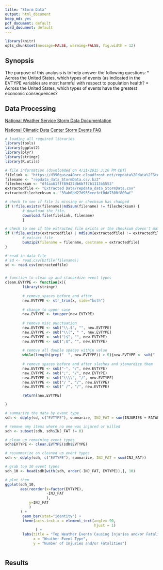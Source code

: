 ```yaml
---
title: "Storm Data"
output: html_document
keep_md: yes
pdf_document: default
word_document: default
---
```


```r
library(knitr)
opts_chunk$set(message=FALSE, warning=FALSE, fig.width = 12)
```

## Synopsis
The purpose of this analysis is to help answer the following questions:
* Across the United States, which types of events (as indicated in the EVTYPE variable) are most harmful with respect to population health?
* Across the United States, which types of events have the greatest economic consequences?


## Data Processing

[National Weather Service Storm Data Documentation](https://d396qusza40orc.cloudfront.net/repdata%2Fpeer2_doc%2Fpd01016005curr.pdf)

[National Climatic Data Center Storm Events FAQ](https://d396qusza40orc.cloudfront.net/repdata%2Fpeer2_doc%2FNCDC%20Storm%20Events-FAQ%20Page.pdf)

```r
# loading all required libraries
library(tools)
library(ggplot2)
library(plyr)
library(stringr)
library(R.utils)

# file information (downloaded on 4/21/2015 3:20 PM CDT)
filelink <- "https://d396qusza40orc.cloudfront.net/repdata%2Fdata%2FStormData.csv.bz2"
filename <- "repdata_data_StormData.csv.bz2"
filechecksum <- "df4aa61fff89427db6b7f7b1113b5553"  
extractedfile <- "Extracted Data/repdata_data_StormData.csv"
extractedfilechecksum <- "33ab0bd27d935eeefef0dd7300f800af"

# check to see if file is missing or checksum has changed 
if (!file.exists(filename)|md5sum(filename) != filechecksum) {
        # download the file.
        download.file(filelink, filename)
        }

# check to see if the extracted file exists or the checksum doesn't match
if (!file.exists(extractedfile) | md5sum(extractedfile) != extractedfilechecksum) {
        # extract file
        bunzip2(filename = filename, destname = extractedfile)
}

# read in data file
# sd <- read.csv(bzfile(filename))
sd <- read.csv(extractedfile)        


# function to clean up and stanardize event types
clean.EVTYPE <- function(x){
        library(stringr)
        
        # remove spaces before and after
        new.EVTYPE <- str_trim(x, side="both")
        
        # change to upper case
        new.EVTYPE <- toupper(new.EVTYPE)
        
        # remove misc punctuation
        new.EVTYPE <- sub("\\.$", "", new.EVTYPE)
        new.EVTYPE <- sub("\\(", " ", new.EVTYPE)
        new.EVTYPE <- sub(")$", "", new.EVTYPE)
        new.EVTYPE <- sub(";$", "", new.EVTYPE)
        
        # remove all double spaces within value
        while(length(grep("  ", new.EVTYPE)) > 0){new.EVTYPE <- sub("  ", " ", new.EVTYPE)}
  
        # remove spaces before and after slashes and stanardize them
        new.EVTYPE <- sub("-", "/", new.EVTYPE)
        new.EVTYPE <- sub(";", "/", new.EVTYPE)
        new.EVTYPE <- sub("\\\\", "/", new.EVTYPE)
        new.EVTYPE <- sub("/ ", "/", new.EVTYPE)
        new.EVTYPE <- sub(" /", "/", new.EVTYPE)

        return(new.EVTYPE)

}

```

```r
# summarize the data by event type
sdh <- ddply(sd, c("EVTYPE"), summarize, INJ_FAT = sum(INJURIES + FATALITIES))

# remove any items where no one was injured or killed
sdh <- subset(sdh, sdh$INJ_FAT != 0)

# clean up remaining event types
sdh$EVTYPE <- clean.EVTYPE(sdh$EVTYPE)

# resummarize on cleaned up event types
sdh <- ddply(sdh, c("EVTYPE"), summarize, INJ_FAT = sum(INJ_FAT))

# grab top 10 event types
sdh_10 <- head(sdh[with(sdh, order(-INJ_FAT, EVTYPE)),], 10)

# plot them
ggplot(sdh_10, 
       aes(reorder(x=factor(EVTYPE), 
                   -INJ_FAT
                   ),
           y=INJ_FAT
           )
       ) +
        geom_bar(stat="identity") +
        theme(axis.text.x = element_text(angle= 90,
                                         hjust = 1)
              ) +
        labs(title = "Top Weather Events Causing Injuries and/or Fatalities",
             x = "Weather Event Type",
             y = "Number of Injuries and/or Fatalities")
```


```r



```



## Results







